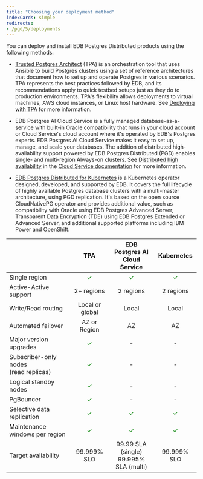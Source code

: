 ```yaml
---
title: "Choosing your deployment method"
indexCards: simple
redirects:
- /pgd/5/deployments
---
```


You can deploy and install EDB Postgres Distributed products using the following methods:

-   [Trusted Postgres Architect](/tpa/latest) (TPA) is an orchestration tool that uses Ansible to build Postgres clusters using a set of reference architectures that document how to set up and operate Postgres in various scenarios. TPA represents the best practices followed by EDB, and its recommendations apply to quick testbed setups just as they do to production environments. TPA's flexibility allows deployments to virtual machines, AWS cloud instances, or Linux host hardware. See [Deploying with TPA](../deploy-config/deploy-tpa/deploying/) for more information.

- EDB Postgres AI Cloud Service is a fully managed database-as-a-service with built-in Oracle compatibility that runs in your cloud account or Cloud Service's cloud account where it's operated by EDB's Postgres experts. EDB Postgres AI Cloud Service makes it easy to set up, manage, and scale your databases. The addition of distributed high-availability support powered by EDB Postgres Distributed (PGD) enables single- and multi-region Always-on clusters. See [Distributed high availability](/biganimal/latest/overview/02_high_availability/distributed_highavailability/) in the [Cloud Service documentation](/biganimal/latest) for more information.

-   [EDB Postgres Distributed for Kubernetes](/postgres_distributed_for_kubernetes/latest/) is a Kubernetes operator designed, developed, and supported by EDB. It covers the full lifecycle of highly available Postgres database clusters with a multi-master architecture, using PGD replication. It's based on the open source CloudNativePG operator and provides additional value, such as compatibility with Oracle using EDB Postgres Advanced Server, Transparent Data Encryption (TDE) using EDB Postgres Extended or Advanced Server, and additional supported platforms including IBM Power and OpenShift.



|                                            |         <center>TPA</center>         |         <center>EDB Postgres AI<br/>Cloud Service</center>         |     <center>Kubernetes</center>      |
|--------------------------------------------|:------------------------------------:|:------------------------------------------:|:------------------------------------:|
| Single region                              | <span style="color: green;">✓</span> |    <span style="color: green;">✓</span>     | <span style="color: green;">✓</span> |
| Active-Active support                      |              2+ regions              |                 2 regions                  |              2 regions               |
| Write/Read routing                         |           Local or global            |                   Local                    |                Local                 |
| Automated failover                         |             AZ or Region             |                     AZ                     |                  AZ                  |
| Major version upgrades                     | <span style="color: green;">✓</span> |                      -                     |                   -                  |
| Subscriber-only nodes<br/> (read replicas) | <span style="color: green;">✓</span> |                      -                     |                   -                  |
| Logical standby nodes                      | <span style="color: green;">✓</span> |                      -                     |                   -                  |
| PgBouncer                                  | <span style="color: green;">✓</span> |                      -                     |                   -                  |
| Selective data replication                 | <span style="color: green;">✓</span> |    <span style="color: green;">✓</span>    | <span style="color: green;">✓</span> |
| Maintenance windows per region             | <span style="color: green;">✓</span> |    <span style="color: green;">✓</span>    | <span style="color: green;">✓</span> |
| Target availability                        |              99.999% SLO             | 99.99 SLA (single)<br/>99.995% SLA (multi) |              99.999% SLO             |
